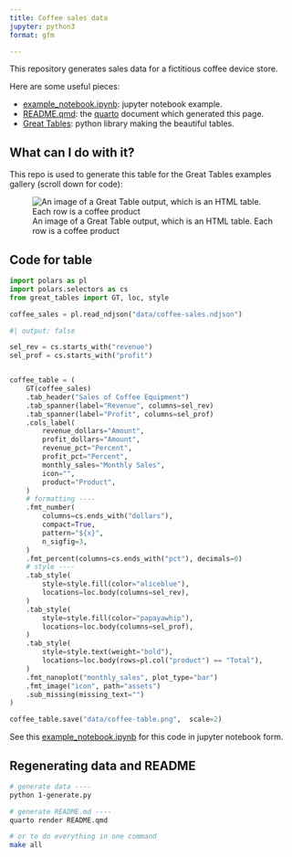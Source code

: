 ```yaml
---
title: Coffee sales data
jupyter: python3
format: gfm

---
```


This repository generates sales data for a fictitious coffee device store.

Here are some useful pieces:

* [example_notebook.ipynb](./example_notebook.ipynb): jupyter notebook example.
* [README.qmd](./README.qmd): the [quarto](https://quarto.org) document which generated this page.
* [Great Tables](https://github.com/posit-dev/great-tables): python library making the beautiful tables.

## What can I do with it?

This repo is used to generate this table for the Great Tables examples gallery (scroll down for code):

![An image of a Great Table output, which is an HTML table. Each row is a coffee product](./data/coffee-table.png)

## Code for table

```python
import polars as pl
import polars.selectors as cs
from great_tables import GT, loc, style

coffee_sales = pl.read_ndjson("data/coffee-sales.ndjson")
```


```python
#| output: false

sel_rev = cs.starts_with("revenue")
sel_prof = cs.starts_with("profit")


coffee_table = (
    GT(coffee_sales)
    .tab_header("Sales of Coffee Equipment")
    .tab_spanner(label="Revenue", columns=sel_rev)
    .tab_spanner(label="Profit", columns=sel_prof)
    .cols_label(
        revenue_dollars="Amount",
        profit_dollars="Amount",
        revenue_pct="Percent",
        profit_pct="Percent",
        monthly_sales="Monthly Sales",
        icon="",
        product="Product",
    )
    # formatting ----
    .fmt_number(
        columns=cs.ends_with("dollars"),
        compact=True,
        pattern="${x}",
        n_sigfig=3,
    )
    .fmt_percent(columns=cs.ends_with("pct"), decimals=0)
    # style ----
    .tab_style(
        style=style.fill(color="aliceblue"),
        locations=loc.body(columns=sel_rev),
    )
    .tab_style(
        style=style.fill(color="papayawhip"),
        locations=loc.body(columns=sel_prof),
    )
    .tab_style(
        style=style.text(weight="bold"),
        locations=loc.body(rows=pl.col("product") == "Total"),
    )
    .fmt_nanoplot("monthly_sales", plot_type="bar")
    .fmt_image("icon", path="assets")
    .sub_missing(missing_text="")
)

coffee_table.save("data/coffee-table.png",  scale=2)
```

See this [example_notebook.ipynb](./example_notebook.ipynb) for this code in jupyter notebook form.

## Regenerating data and README

```bash
# generate data ----
python 1-generate.py

# generate README.md ----
quarto render README.qmd

# or to do everything in one command
make all
```